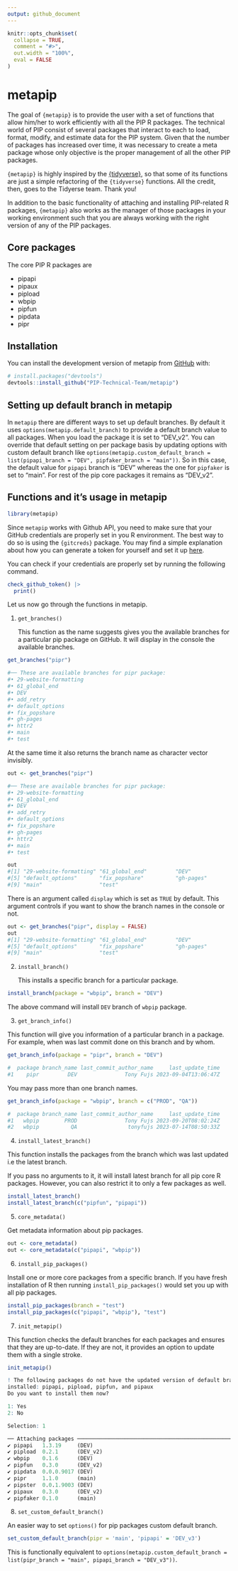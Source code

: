 ```yaml
---
output: github_document
---
```


<!-- README.md is generated from README.Rmd. Please edit that file -->

```r
knitr::opts_chunk$set(
  collapse = TRUE,
  comment = "#>",
  out.width = "100%", 
  eval = FALSE
)
```

# metapip

<!-- badges: start -->

<!-- badges: end -->

The goal of `{metapip}` is to provide the user with a set of functions that allow him/her to work efficiently with all the PIP R packages. The technical world of PIP consist of several packages that interact to each to load, format, modify, and estimate data for the PIP system. Given that the number of packages has increased over time, it was necessary to create a meta package whose only objective is the proper management of all the other PIP packages.

`{metapip}` is highly inspired by the [{tidyverse}](https://github.com/tidyverse/tidyverse), so that some of its functions are just a simple refactoring of the `{tidyverse}` functions. All the credit, then, goes to the Tidyerse team. Thank you!

In addition to the basic functionality of attaching and installing PIP-related R packages, `{metapip}` also works as the manager of those packages in your working environment such that you are always working with the right version of any of the PIP packages.

## Core packages

The core PIP R packages are

-   pipapi
-   pipaux
-   pipload
-   wbpip
-   pipfun
-   pipdata
-   pipr

## Installation

You can install the development version of metapip from [GitHub](https://github.com/) with:

``` r
# install.packages("devtools")
devtools::install_github("PIP-Technical-Team/metapip")
```

## Setting up default branch in metapip

In `metapip` there are different ways to set up default branches. By default it uses `options(metapip.default_branch)` to provide a default branch value to all packages. When you load the package it is set to "DEV_v2". You can override that default setting on per package basis by updating options with custom default branch like `options(metapip.custom_default_branch = list(pipapi_branch = "DEV", pipfaker_branch = "main"))`. So in this case, the default value for `pipapi` branch is "DEV" whereas the one for `pipfaker` is set to "main". For rest of the pip core packages it remains as "DEV_v2". 

## Functions and it's usage in metapip

```r
library(metapip)
```

Since `metapip` works with Github API, you need to make sure that your GitHub credentials are properly set in you R environment. The best way to do so is using the `{gitcreds}` package. You may find a simple explanation about how you can generate a token for yourself and set it up [here](https://happygitwithr.com/https-pat#tldr).

You can check if your credentials are properly set by running the following command.
```r
check_github_token() |> 
  print()
```

Let us now go through the functions in metapip.

1.  `get_branches()`

    This function as the name suggests gives you the available branches for a particular pip package on GitHub. It will display in the console the available branches.

```r
get_branches("pipr")   

#── These are available branches for pipr package:  
#• 29-website-formatting
#• 61_global_end
#• DEV
#• add_retry
#• default_options
#• fix_popshare
#• gh-pages
#• httr2
#• main
#• test
```

At the same time it also returns the branch name as character vector invisibly.

```r
out <- get_branches("pipr")

#── These are available branches for pipr package:  
#• 29-website-formatting
#• 61_global_end
#• DEV
#• add_retry
#• default_options
#• fix_popshare
#• gh-pages
#• httr2
#• main
#• test

out
#[1] "29-website-formatting" "61_global_end"         "DEV"                   "add_retry"            
#[5] "default_options"       "fix_popshare"          "gh-pages"              "httr2"                
#[9] "main"                  "test"                 
```

There is an argument called `display` which is set as `TRUE` by default. This argument controls if you want to show the branch names in the console or not.

```r
out <- get_branches("pipr", display = FALSE)  
out
#[1] "29-website-formatting" "61_global_end"         "DEV"                   "add_retry"            
#[5] "default_options"       "fix_popshare"          "gh-pages"              "httr2"                
#[9] "main"                  "test"                 
```

2.  `install_branch()`

    This installs a specific branch for a particular package.

```r
install_branch(package = "wbpip", branch = "DEV")
```

The above command will install `DEV` branch of `wbpip` package.

3.  `get_branch_info()`

This function will give you information of a particular branch in a package. For example, when was last commit done on this branch and by whom.

```r
get_branch_info(package = "pipr", branch = "DEV")

#  package branch_name last_commit_author_name     last_update_time
#1    pipr         DEV               Tony Fujs 2023-09-04T13:06:47Z
```

You may pass more than one branch names.

```r
get_branch_info(package = "wbpip", branch = c("PROD", "QA"))

#  package branch_name last_commit_author_name     last_update_time
#1   wbpip        PROD               Tony Fujs 2023-09-20T08:02:24Z
#2   wbpip          QA                tonyfujs 2023-07-14T08:50:33Z
```

4.  `install_latest_branch()`

This function installs the packages from the branch which was last updated i.e the latest branch.

If you pass no arguments to it, it will install latest branch for all pip core R packages. However, you can also restrict it to only a few packages as well.

```r
install_latest_branch()
install_latest_branch(c("pipfun", "pipapi"))
```

5.  `core_metadata()`

Get metadata information about pip packages.

```r
out <- core_metadata()
out <- core_metadata(c("pipapi", "wbpip"))
```

6.  `install_pip_packages()`

Install one or more core packages from a specific branch. If you have fresh installation of R then running `install_pip_packages()` would set you up with all pip packages.

```r
install_pip_packages(branch = "test")
install_pip_packages(c("pipapi", "wbpip"), "test")
```

7. `init_metapip()`

This function checks the default branches for each packages and ensures that they are up-to-date. If they are not, it provides an option to update them with a single stroke. 

```r
init_metapip()

! The following packages do not have the updated version of default branch
installed: pipapi, pipload, pipfun, and pipaux
Do you want to install them now? 

1: Yes
2: No

Selection: 1

── Attaching packages ──────────────────────────────────────────────────────────── metapip 0.0.0.9014 ──
✔ pipapi   1.3.19     (DEV)
✔ pipload  0.2.1      (DEV_v2)
✔ wbpip    0.1.6      (DEV)
✔ pipfun   0.3.0      (DEV_v2)
✔ pipdata  0.0.0.9017 (DEV)
✔ pipr     1.1.0      (main)
✔ pipster  0.0.1.9003 (DEV)
✔ pipaux   0.3.0      (DEV_v2)
✔ pipfaker 0.1.0      (main)
```

8. `set_custom_default_branch()`

An easier way to set `options()` for pip packages custom default branch. 

```r
set_custom_default_branch(pipr = 'main', 'pipapi' = 'DEV_v3')
```

This is functionally equivalent to `options(metapip.custom_default_branch = list(pipr_branch = "main", pipapi_branch = "DEV_v3"))`.
